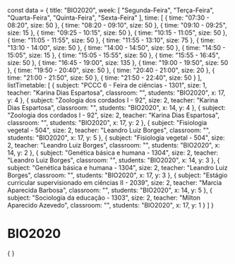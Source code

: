 const data = {
  title: "BIO2020",
  week: [
    "Segunda-Feira",
    "Terça-Feira",
    "Quarta-Feira",
    "Quinta-Feira",
    "Sexta-Feira"
  ],
  time: [
    {
      time: "07:30 - 08:20",
      size: 50
    },
    {
      time: "08:20 - 09:10",
      size: 50
    },
    {
      time: "09:10 - 09:25",
      size: 15
    },
    {
      time: "09:25 - 10:15",
      size: 50
    },
    {
      time: "10:15 - 11:05",
      size: 50
    },
    {
      time: "11:05 - 11:55",
      size: 50
    },
    {
      time: "11:55 - 13:10",
      size: 75
    },
    {
      time: "13:10 - 14:00",
      size: 50
    },
    {
      time: "14:00 - 14:50",
      size: 50
    },
    {
      time: "14:50 - 15:05",
      size: 15
    },
    {
      time: "15:05 - 15:55",
      size: 50
    },
    {
      time: "15:55 - 16:45",
      size: 50
    },
    {
      time: "16:45 - 19:00",
      size: 135
    },
    {
      time: "19:00 - 19:50",
      size: 50
    },
    {
      time: "19:50 - 20:40",
      size: 50
    },
    {
      time: "20:40 - 21:00",
      size: 20
    },
    {
      time: "21:00 - 21:50",
      size: 50
    },
    {
      time: "21:50 - 22:40",
      size: 50
    }
  ],
  listTimetable: [
    {
      subject: "PCCC 6 - Feira de ciências - 1301",
      size: 1,
      teacher: "Karina Dias Espartosa",
      classroom: "",
      students: "BIO2020",
      x: 17,
      y: 4
    },
    {
      subject: "Zoologia dos cordados I - 92",
      size: 2,
      teacher: "Karina Dias Espartosa",
      classroom: "",
      students: "BIO2020",
      x: 14,
      y: 4
    },
    {
      subject: "Zoologia dos cordados I - 92",
      size: 2,
      teacher: "Karina Dias Espartosa",
      classroom: "",
      students: "BIO2020",
      x: 17,
      y: 2
    },
    {
      subject: "Fisiologia vegetal - 504",
      size: 2,
      teacher: "Leandro Luiz Borges",
      classroom: "",
      students: "BIO2020",
      x: 17,
      y: 5
    },
    {
      subject: "Fisiologia vegetal - 504",
      size: 2,
      teacher: "Leandro Luiz Borges",
      classroom: "",
      students: "BIO2020",
      x: 14,
      y: 2
    },
    {
      subject: "Genética básica e humana - 1304",
      size: 2,
      teacher: "Leandro Luiz Borges",
      classroom: "",
      students: "BIO2020",
      x: 14,
      y: 3
    },
    {
      subject: "Genética básica e humana - 1304",
      size: 2,
      teacher: "Leandro Luiz Borges",
      classroom: "",
      students: "BIO2020",
      x: 17,
      y: 3
    },
    {
      subject: "Estágio curricular supervisionado em ciências II - 2039",
      size: 2,
      teacher: "Marcia Aparecida Barbosa",
      classroom: "",
      students: "BIO2020",
      x: 14,
      y: 5
    },
    {
      subject: "Sociologia da educação - 1303",
      size: 2,
      teacher: "Milton Aparecido Azevedo",
      classroom: "",
      students: "BIO2020",
      x: 17,
      y: 1
    }
  ]
}

# BIO2020

<div>
    {
        <Grid
            title={data.title}
            weekDays={data.week}
            time={data.time}
            listClasses={data.listTimetable}
        />
    }
</div>
